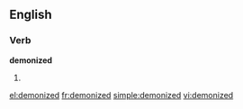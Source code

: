 ==English==

===Verb===
'''demonized'''

# {{past of|[[demonize]]}}

[[el:demonized]]
[[fr:demonized]]
[[simple:demonized]]
[[vi:demonized]]